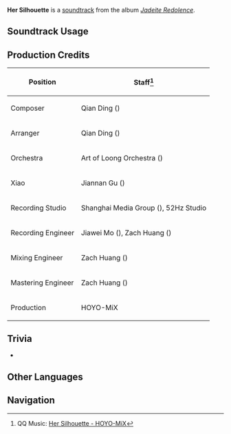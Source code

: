 {{Soundtrack Infobox
|image          = Jadeite Redolence.png
|album          = Jadeite Redolence
|disc           = 1
|number         = 22
|featured       =
|featured2      =
|featured3      =
|featured_disc  =
|featured_disc2 =
|featured_disc3 =
|youtube_id     = 0Nha8cJ_U4A
|spotify_id     = 5ikmQOULMqltZonkdLl8xm
|previous       = Herb Gatherer's Dream
|next           = A Jolly Trick
}}
'''Her Silhouette''' is a [[soundtrack]] from the album ''[[Jadeite Redolence]]''.

==Soundtrack Usage==
{{Soundtrack Usage
|location = Chenyu Vale//night
}}
<!--
==Other Arrangements==
{{Files by Category Gallery|Media Using an Unreleased Arrangement of {{subst:#titleparts:{{subst:PAGENAME}}}} Soundtrack}}
-->
==Production Credits==
{| class="wikitable sortable"
|-
! Position
! Staff<ref>QQ Music: [https://y.qq.com/n/ryqq/songDetail/002ELild2c2GuJ {{zh|曲水如鳞}} Her Silhouette - HOYO-MiX]</ref>
|-
! Composer
| Qian Ding ({{zh|丁谦}})
|-
! Arranger
| Qian Ding ({{zh|丁谦}})
|-
! Orchestra
| Art of Loong Orchestra ({{zh|龙之艺交响乐团}})
|-
! Xiao
| Jiannan Gu ({{zh|顾剑楠}})
|-
! Recording Studio
| Shanghai Media Group ({{zh|上海广播大厦}}), 52Hz Studio
|-
! Recording Engineer
| Jiawei Mo ({{zh|莫家伟}}), Zach Huang ({{zh|黄巍}})
|-
! Mixing Engineer
| Zach Huang ({{zh|黄巍}})
|-
! Mastering Engineer
| Zach Huang ({{zh|黄巍}})
|-
! Production
| HOYO-MiX
|}

==Trivia==
* {{Transclude|The Jadeite Reflection|HerSilhouetteLeitmotif|section=1}}

==Other Languages==
{{Other Languages|default_hidden=1
|en       = Her Silhouette
|zhs      = 曲水如鳞
|zhs_rm   = Qūshuǐ Rú Lín{{Assumed}}
|zht      = 曲水如鱗
|zht_rm   = Qūshuǐ Rú Lín{{Assumed}}
|zh_tl    = 
|ja       = 曲水の鱗
|ja_rm    = Kyokusui no Uroko{{Assumed}}
|ja_tl    = 
}}
<!--
==References==
{{Reflist}}
-->

==Navigation==
{{Soundtrack Navbox|Jadeite Redolence}}